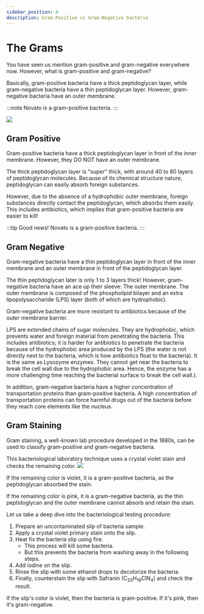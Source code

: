 ```yaml
---
sidebar_position: 4
description: Gram-Positive vs Gram-Negative bacteria
---
```

# The Grams
You have seen us mention gram-positive and gram-negative everywhere now. However, what is gram-positive and gram-negative?

Basically, gram-positive bacteria have a thick peptidoglycan layer, while gram-negative bacteria have a thin peptidoglycan layer. However, gram-negative bacteria have an outer membrane. 

:::note
Novato is a gram-positive bacteria.
:::

![](/img/gp.png)
## Gram Positive
Gram-positive bacteria have a thick peptidoglycan layer in front of the inner membrane. However, they DO NOT have an outer membrane. 

The thick peptidoglycan layer is "super" thick, with around 40 to 80 layers of peptidoglycan molecules. Because of its chemical structure nature, peptidoglycan can easily absorb foreign substances.

However, due to the absence of a hydrophobic outer membrane, foreign substances directly contact the peptidoglycan, which absorbs them easily. This includes antibiotics, which implies that gram-positive bacteria are easier to kill!

:::tip
Good news! Novato is a gram-positive bacteria. 
:::
 
## Gram Negative
Gram-negative bacteria have a thin peptidoglycan layer in front of the inner membrane and an outer membrane in front of the peptidoglycan layer. 

The thin peptidoglycan later is only 1 to 3 layers thick! However, gram-negative bacteria have an ace up their sleeve: The outer membrane. The outer membrane is composed of the phospholipid bilayer and an extra lipopolysaccharide (LPS) layer (both of which are hydrophobic).

Gram-negative bacteria are more resistant to antibiotics because of the outer membrane barrier. 

LPS are extended chains of sugar molecules. They are hydrophobic, which prevents water and foreign material from penetrating the bacteria. This includes antibiotics; it is harder for antibiotics to penetrate the bacteria because of the hydrophobic area produced by the LPS (the water is not directly next to the bacteria, which is how antibiotics float to the bacteria). It is the same as Lysozyme enzymes. They cannot get near the bacteria to break the cell wall due to the hydrophobic area. Hence, the enzyme has a more challenging time reaching the bacterial surface to break the cell wall.). 

In addition, gram-negative bacteria have a higher concentration of transportation proteins than gram-positive bacteria. A high concentration of transportation proteins can force harmful drugs out of the bacteria before they reach core elements like the nucleus. 

## Gram Staining
Gram staining, a well-known lab procedure developed in the 1880s, can be used to classify gram-positive and gram-negative bacteria. 

This bacteriological laboratory technique uses a crystal violet stain and checks the remaining color. 
 ![](/img/gram-stain.png)

If the remaining color is violet, it is a gram-positive bacteria, as the peptidoglycan absorbed the stain. 

If the remaining color is pink, it is a gram-negative bacteria, as the thin peptidoglycan and the outer membrane cannot absorb and retain the stain. 

Let us take a deep dive into the bacteriological testing procedure:
1. Prepare an uncontaminated slip of bacteria sample.
2. Apply a crystal violet primary stain onto the slip.
3. Heat fix the bacteria slip using fire.
	- This process will kill some bacteria.
	- But this prevents the bacteria from washing away in the following steps.
4. Add iodine on the slip.
5. Rinse the slip with some ethanol drops to decolorize the bacteria.
6. Finally, counterstain the slip with Safranin ($\text{C}_{20}\text{H}_{19}\text{ClN}_{4}$) and check the result.

If the slip's color is violet, then the bacteria is gram-positive. If it's pink, then it's gram-negative. 
